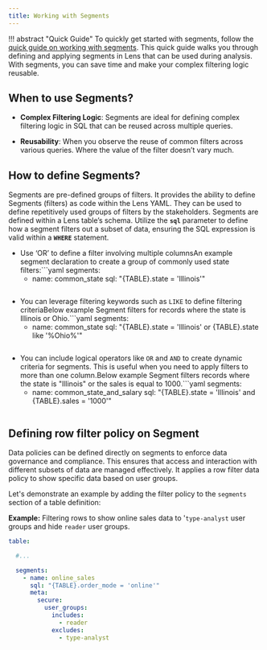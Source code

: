 ```yaml
---
title: Working with Segments
---
```


!!! abstract "Quick Guide"
To quickly get started with segments, follow the [quick guide on working with segments](/quick_guides/working_with_segments/). This quick guide walks you through defining and applying segments in Lens that can be used during analysis. With segments, you can save time and make your complex filtering logic reusable.

## When to use Segments?

* **Complex Filtering Logic**: Segments are ideal for defining complex filtering logic in SQL that can be reused across multiple queries.

* **Reusability**: When you observe the reuse of common filters across various queries. Where the value of the filter doesn’t vary much.

## How to define Segments?

Segments are pre-defined groups of filters. It provides the ability to define Segments (filters) as code within the Lens YAML. They can be used to define repetitively used groups of filters by the stakeholders. Segments are defined within a Lens table’s schema. Utilize the **`sql`** parameter to define how a segment filters out a subset of data, ensuring the SQL expression is valid within a **`WHERE`** statement.

* Use ‘OR’ to define a filter involving multiple columnsAn example segment declaration to create a group of commonly used state filters:```yaml
  segments:
    - name: common_state
      sql: "{TABLE}.state = 'Illinois'"
  ```

* You can leverage filtering keywords such as `LIKE` to define filtering criteriaBelow  example Segment filters for records where the state is Illinois or Ohio.```yaml
  segments:
    - name: common_state
      sql: "{TABLE}.state = 'Illinois' or {TABLE}.state like '%Ohio%'"
  ```

* You can include logical operators like `OR` and `AND` to create dynamic criteria for segments. This is useful when you need to apply filters to more than one column.Below example Segment filters records where the state is "Illinois" or the sales is equal to 1000.```yaml
  segments:
  - name: common_state_and_salary
    sql: "{TABLE}.state = 'Illinois' and {TABLE}.sales = '1000'"
  ```

## Defining row filter policy on Segment

Data policies can be defined directly on segments to enforce data governance and compliance. This ensures that access and interaction with different subsets of data are managed effectively. It applies a row filter data policy to show specific data based on user groups.

Let's demonstrate an example by adding the filter policy to the `segments` section of a table definition:

**Example:** Filtering rows to show online sales data to '`type-analyst` user groups and hide  `reader` user groups.

```yaml
table: 

  #...

  segments:
    - name: online_sales
      sql: "{TABLE}.order_mode = 'online'"
      meta:
        secure:
          user_groups:
            includes:
              - reader
            excludes:
              - type-analyst
```